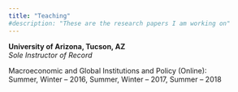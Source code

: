 ```yaml
---
title: "Teaching"
#description: "These are the research papers I am working on"
---
```


**University of Arizona, Tucson, AZ**\
*Sole Instructor of Record*\

Macroeconomic and Global Institutions and Policy (Online):\
Summer, Winter – 2016, Summer, Winter – 2017, Summer – 2018